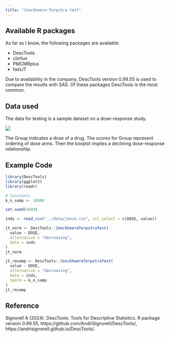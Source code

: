 ```yaml
---
title: "Jonckheere-Terpstra test"
---
```


## Available R packages

As far as I know, the following packages are available:

-   DescTools
-   clinfun
-   PMCMRplus
-   fastJT

Due to availability in the company, DescTools version 0.99.55 is used to compare the results with SAS. Of these packages DescTools is the most common. 

## Data used

The data for testing is a sample dataset on a dose-response study.

![](/images/jonckheere/jonck_bp.png)

The Group indicates a dose of a drug. The scores for Group represent ordering of dose arms. Then the boxplot implies a declining dose-response relationship.

## Example Code

```r

library(DescTools)
library(ggplot2)
library(readr)

# Constants
k_n_samp <- 10000

set.seed(4989)

inds <- read_csv("../data/jonck.csv", col_select = c(DOSE, value))

jt_norm <- DescTools::JonckheereTerpstraTest(
  value ~ DOSE,
  alternative = "decreasing",
  data = inds
)
jt_norm

jt_resamp <- DescTools::JonckheereTerpstraTest(
  value ~ DOSE,
  alternative = "decreasing",
  data = inds,
  nperm = k_n_samp
)
jt_resamp

```

## Reference

Signorell A (2024). DescTools: Tools for Descriptive Statistics. R package version 0.99.55, https://github.com/AndriSignorell/DescTools/, https://andrisignorell.github.io/DescTools/.
